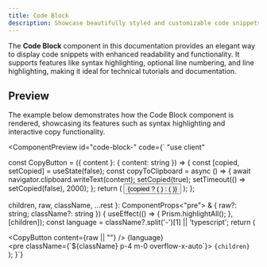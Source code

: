 ```yaml
---
title: Code Block
description: Showcase beautifully styled and customizable code snippets with advanced features like syntax highlighting, line numbering, and line highlighting.
---
```


The **Code Block** component in this documentation provides an elegant way to display code snippets with enhanced readability and functionality. It supports features like syntax highlighting, optional line numbering, and line highlighting, making it ideal for technical tutorials and documentation.

## Preview

The example below demonstrates how the Code Block component is rendered, showcasing its features such as syntax highlighting and interactive copy functionality.

<ComponentPreview id="code-block-"
  code={`
"use client"

const CopyButton = ({ content }: { content: string }) => {
  const [copied, setCopied] = useState(false); 
  const copyToClipboard = async () => {
    await navigator.clipboard.writeText(content);
    setCopied(true);
    setTimeout(() => setCopied(false), 2000);
  };
  return (
    <button
      onClick={copyToClipboard}
      className="text-gray-400 hover:text-white transition-colors p-2 rounded-md hover:bg-gray-600/50"
      aria-label="Copy code"
    >
      {copied ? (
        <Check className="w-[18px] h-[18px] text-green-500" />
      ) : (
        <Clipboard className="w-[18px] h-[18px] text-gray-100" />
      )}
    </button>
  );
};

  children,
  raw,
  className,
  ...rest
}: ComponentProps<"pre"> & { raw?: string; className?: string }) {
  useEffect(() => {
    Prism.highlightAll();
  }, [children]);
  const language = className?.split('-')[1] || 'typescript';
  return (
    <div className="relative group bg-[#1E1E1E] rounded-3xl custom-scrollbar">
      <div className="absolute top-0 right-3">
        <div className="flex items-center space-x-2">
          <CopyButton content={raw || ""} />
          <span className="text-xs text-gray-100 uppercase">{language}</span>
        </div>
      </div>
      <div className="rounded-lg overflow-hidden bg-[#1E1E1E]">
        <div className="flex items-center justify-between px-4 py-3 bg-[#2D2D2D]">
          <div className="flex space-x-2">
            <div className="w-3 h-3 rounded-full bg-red-500/30 border border-red-500/40" />
            <div className="w-3 h-3 rounded-full bg-yellow-500/30 border border-yellow-500/40" />
            <div className="w-3 h-3 rounded-full bg-green-500/30 border border-green-500/40" />
          </div>
        </div>
      </div>
      <pre className={\`\${className} p-4 m-0 overflow-x-auto\`}>
        <code className={className}>{children}</code>
      </pre>
    </div>
  );
}`}
>
<CodeBlock/>
</ComponentPreview>
